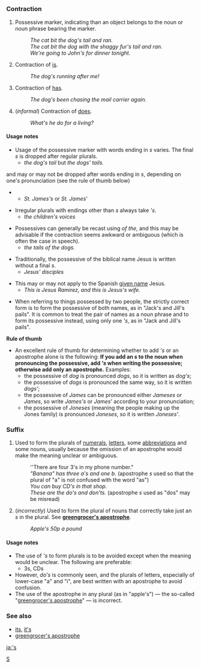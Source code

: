 =={{en}}==
[[Category:English language|S]]
===Contraction===
# Possessive marker, indicating than an object belongs to the noun or noun phrase bearing the marker.
#:''The cat bit the dog's tail and ran.''
#:''The cat bit the dog with the shaggy fur's tail and ran.''
#:''We're going to John's for dinner tonight.''
#Contraction of [[is]].
#:''The dog's running after me!''
#Contraction of [[has]].
#:''The dog's been chasing the mail carrier again.''
#(''informal'') Contraction of [[does]].
#:''What's he do for a living?''

====Usage notes====
*Usage of the possessive marker with words ending in ''s'' varies.  The final ''s'' is dropped after regular plurals.
**''the dog's tail'' but ''the dogs' tails.''
and may or may not be dropped after words ending in ''s'', depending on one's pronunciation (see the rule of thumb below)
**''St. James's'' or ''St. James'''

*Irregular plurals with endings other than ''s'' always take '''s''.
**''the children's voices''

*Possessives can generally be recast using ''of the'', and this may be advisable if the contraction seems awkward or ambiguous (which is often the case in speech).
**''the tails of the dogs.''

*Traditionally, the possessive of the biblical name Jesus is written without a final ''s''.
**''Jesus' disciples''

*This may or may not apply to the Spanish [[given name]] Jesus.
**''This is Jesus Ramirez, and this is Jesus's wife.''

*When referring to things possessed by two people, the strictly correct form is to form the possessive of both names, as in "Jack's and Jill's pails".  It is common to treat the pair of names as a noun phrase and to form its possessive instead, using only one '' 's'', as in "Jack and Jill's pails".

'''Rule of thumb'''
*An excellent rule of thumb for determining whether to add '' 's'' or an apostrophe alone is the following: '''If you add an ''s'' to the noun when pronouncing the possessive, add '' 's'' when writing the possessive; otherwise add only an apostrophe.'''  Examples:
**the possessive of ''dog'' is pronounced ''dogs'', so it is written as ''dog's'';
**the possessive of ''dogs'' is pronounced the same way, so it is written ''dogs' '';
**the possessive of ''James'' can be pronounced either ''Jameses'' or ''James'', so write ''James's'' or ''James' '' according to your pronunciation;
**the possessive of ''Joneses'' (meaning the people making up the Jones family) is pronounced ''Joneses'', so it is written ''Joneses' ''.

===Suffix===
#Used to form the plurals of [[numeral]]s, [[letter]]s, some [[abbreviation]]s and some nouns, usually because the omission of an apostrophe would make the meaning unclear or ambiguous.
#:''There are four 3's in my phone number."
#:''"Banana" has three a's and one b.'' (apostrophe ''s'' used so that the plural of "a" is not confused with the word "as")
#:''You can buy CD's in that shop.''
#:''These are the do's and don'ts.'' (apostrophe ''s'' used as "dos" may be misread)
#(''incorrectly'') Used to form the plural of nouns that correctly take just an ''s'' in the plural.  See '''[[greengrocer's apostrophe]]'''.
#:''Apple's 50p a pound''

====Usage notes====
*The use of '' 's'' to form plurals is to be avoided except when the meaning would be unclear.  The following are preferable:
**3s, CDs
*However, ''do's'' is commonly seen, and the plurals of letters, especially of lower-case "a" and "i", are best written with an apostrophe to avoid confusion.
*The use of the apostrophe in any plural (as in "apple's") &mdash; the so-called "[[greengrocer's apostrophe]]" &mdash; is incorrect.

===See also===
*[[its]], [[it's]]
*[[greengrocer's apostrophe]]

[[ja:'s]]